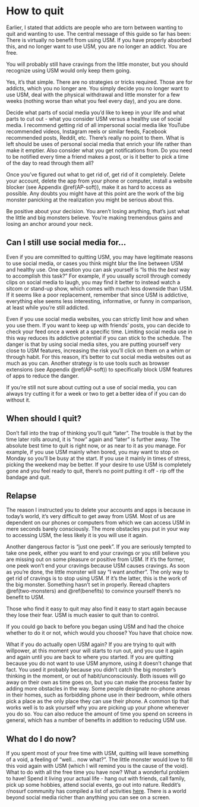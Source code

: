 # How to quit
Earlier, I stated that addicts are people who are torn between wanting to quit and wanting to use. The central message of this guide so far has been: There is virtually no benefit from using USM. If you have properly absorbed this, and no longer want to use USM, you are no longer an addict. You are free.

::: {.rmdnote data-latex=""}
You will probably still have cravings from the little monster, but you should recognize using USM would only keep them going.
:::

Yes, it's that simple. There are no strategies or tricks required. Those are for addicts, which you no longer are. You simply decide you no longer want to use USM, deal with the physical withdrawal and little monster for a few weeks (nothing worse than what you feel every day), and you are done. 

Decide what parts of social media you'd like to keep in your life and what parts to cut out - what you consider USM versus a healthy use of social media. I recommend getting rid of all impersonal social media like YouTube recommended videos, Instagram reels or similar feeds, Facebook recommended posts, Reddit, etc. There's really no point to them. What is left should be uses of personal social media that enrich your life rather than make it emptier. Also consider what you get notifications from. Do you need to be notified every time a friend makes a post, or is it better to pick a time of the day to read through them all?

Once you've figured out what to get rid of, get rid of it completely. Delete your account, delete the app from your phone or computer, install a website blocker (see Appendix \@ref(AP-soft)), make it as hard to access as possible. Any doubts you might have at this point are the work of the big monster panicking at the realization you might be serious about this. 

Be positive about your decision. You aren't losing anything, that's just what the little and big monsters believe. You're making tremendous gains and losing an anchor around your neck.

## Can I still use social media for...
Even if you are committed to quitting USM, you may have legitimate reasons to use social media, or cases you think might blur the line between USM and healthy use. One question you can ask yourself is "Is this the *best* way to accomplish this task?" For example, if you usually scroll through comedy clips on social media to laugh, you may find it better to instead watch a sitcom or stand-up show, which comes with much less downside than USM. If it seems like a poor replacement, remember that since USM is addictive, everything else seems less interesting, informative, or funny in comparison, at least while you're still addicted. 

Even if you use social media websites, you can strictly limit how and when you use them. If you want to keep up with friends' posts, you can decide to check your feed once a week at a specific time. Limiting social media use in this way reduces its addictive potential if you can stick to the schedule. The danger is that by using social media sites, you are putting yourself very close to USM features, increasing the risk you'll click on them on a whim or through habit. For this reason, it's better to cut social media websites out as much as you can. Another strategy is to use tools such as browser extensions (see Appendix \@ref(AP-soft)) to specifically block USM features of apps to reduce the danger.

If you're still not sure about cutting out a use of social media, you can always try cutting it for a week or two to get a better idea of if you can do without it. 

## When should I quit?
Don't fall into the trap of thinking you'll quit "later". The trouble is that by the time later rolls around, it is "now" again and "later" is further away. The absolute best time to quit is right now, or as near to it as you manage. For example, if you use USM mainly when bored, you may want to stop on Monday so you'll be busy at the start. If you use it mainly in times of stress, picking the weekend may be better. If your desire to use USM is completely gone and you feel ready to quit, there's no point putting it off - rip off the bandage and quit.

## Relapse
The reason I instructed you to delete your accounts and apps is because in today's world, it's very difficult to get away from USM. Most of us are dependent on our phones or computers from which we can access USM in mere seconds barely consciously. The more obstacles you put in your way to accessing USM, the less likely it is you will use it again.

Another dangerous factor is "just one peek". If you are seriously tempted to take one peek, either you want to end your cravings or you still believe you are missing out on some pleasure or positive from USM. If it's the former, one peek won't end your cravings because USM causes cravings. As soon as you're done, the little monster will say "I want another". The only way to get rid of cravings is to stop using USM. If it's the latter, this is the work of the big monster. Something hasn't set in properly. Reread chapters \@ref(two-monsters) and \@ref(benefits) to convince yourself there's no benefit to USM.

::: {.rmdcaution data-latex=""}
Those who find it easy to quit may also find it easy to start again because they lose their fear. USM is much easier to quit than to control.
:::

::: {.rmdnote data-latex=""}
If you could go back to before you began using USM and had the choice whether to do it or not, which would you choose? You have that choice now.
:::

What if you do actually open USM again? If you are trying to quit with willpower, at this moment your will starts to run out, and you use it again and again until you are back to where you started. If you are quitting because you do not want to use USM anymore, using it doesn't change that fact. You used it probably because you didn't catch the big monster's thinking in the moment, or out of habit/unconsciously. Both issues will go away on their own as time goes on, but you can make the process faster by adding more obstacles in the way. Some people designate no-phone areas in their homes, such as forbidding phone use in their bedroom, while others pick a place as the only place they can use their phone. A common tip that works well is to ask yourself why you are picking up your phone whenever you do so. You can also reduce the amount of time you spend on screens in general, which has a number of benefits in addition to reducing USM use.

## What do I do now?
If you spent most of your free time with USM, quitting will leave something of a void, a feeling of "well... now what?". The little monster would love to fill this void again with USM (which I will remind you is the cause of the void). What to do with all the free time you have now? What a wonderful problem to have! Spend it living your actual life - hang out with friends, call family, pick up some hobbies, attend social events, go out into nature. Reddit's r/nosurf community has compiled a list of activities [here](https://www.reddit.com/r/nosurf/wiki/activities/). There is a world beyond social media richer than anything you can see on a screen. 
